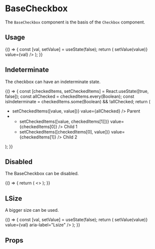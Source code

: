 <!--- Button.stories.mdx --->


<Meta title="Design System/Atoms/BaseCheckbox" component={BaseCheckbox} />

# BaseCheckbox

The `BaseCheckbox` component is the basis of the `Checkbox` component.

## Usage

<Canvas>
  <Story name="base">
    {() => {
      const [val, setValue] = useState(false);
      return (
        <BaseCheckbox
          aria-label="Simple checkbox"
          name="default"
          onValueChange={(value) => setValue(value)}
          value={val}
        />
      );
    }}
  </Story>
</Canvas>

## Indeterminate

The checkbox can have an indeterminate state.

<Canvas>
  <Story name="indeterminate">
    {() => {
      const [checkedItems, setCheckedItems] = React.useState([true, false]);
      const allChecked = checkedItems.every(Boolean);
      const isIndeterminate = checkedItems.some(Boolean) && !allChecked;
      return (
        <ul>
          <li>
            <BaseCheckbox
              id="parent"
              name="parent"
              indeterminate={isIndeterminate}
              onValueChange={(value) => setCheckedItems([value, value])}
              value={allChecked}
            />
            <label htmlFor="parent">Parent</label>
          </li>
          <li>
            <ul>
              <li>
                <BaseCheckbox
                  id="child1"
                  name="child1"
                  onValueChange={(value) => setCheckedItems([value, checkedItems[1]])}
                  value={checkedItems[0]}
                />
                <label htmlFor="child1">Child 1</label>
              </li>
              <li>
                <BaseCheckbox
                  id="child2"
                  name="child2"
                  onValueChange={(value) => setCheckedItems([checkedItems[0], value])}
                  value={checkedItems[1]}
                />
                <label htmlFor="child2">Child 2</label>
              </li>
            </ul>
          </li>
        </ul>
      );
    }}
  </Story>
</Canvas>

## Disabled

The BaseCheckbox can be disabled.

<Canvas>
  <Story name="disabled">
    {() => {
      return (
        <>
          <BaseCheckbox name="disabled-unchecked" disabled aria-label="First checkbox" />
          <BaseCheckbox name="disabled-indeterminate" disabled indeterminate aria-label="Second checkbox" />
          <BaseCheckbox name="disabled-checked" disabled value={true} aria-label="Last checkbox" />
        </>
      );
    }}
  </Story>
</Canvas>

## LSize

A bigger size can be used.

<Canvas>
  <Story name="L Size">
    {() => {
      const [val, setValue] = useState(false);
      return (
        <BaseCheckbox name="LSize" size="L" onValueChange={(value) => setValue(value)} value={val} aria-label="Lsize" />
      );
    }}
  </Story>
</Canvas>

## Props

<ArgsTable of={BaseCheckbox} />
